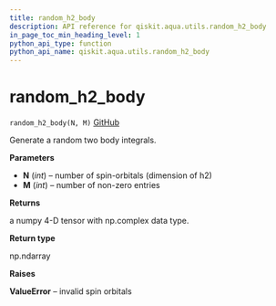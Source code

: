 ```yaml
---
title: random_h2_body
description: API reference for qiskit.aqua.utils.random_h2_body
in_page_toc_min_heading_level: 1
python_api_type: function
python_api_name: qiskit.aqua.utils.random_h2_body
---
```


# random\_h2\_body

<span id="qiskit.aqua.utils.random_h2_body" />

`random_h2_body(N, M)` [GitHub](https://github.com/qiskit-community/qiskit-aqua/tree/stable/0.7/qiskit/aqua/utils/random_matrix_generator.py "view source code")

Generate a random two body integrals.

**Parameters**

*   **N** (*int*) – number of spin-orbitals (dimension of h2)
*   **M** (*int*) – number of non-zero entries

**Returns**

a numpy 4-D tensor with np.complex data type.

**Return type**

np.ndarray

**Raises**

**ValueError** – invalid spin orbitals

